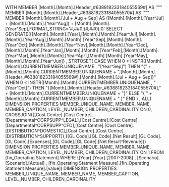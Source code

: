 WITH MEMBER [Month].[Month].[Header_#638818233184055569#] AS '""' MEMBER [Month].[Month].[Header_#638818233184055570#] AS '""' MEMBER [Month].[Month].[Jul + Aug + Sep] AS ([Month].[Month].[Year^Jul] + [Month].[Month].[Year^Aug]) + [Month].[Month].[Year^Sep],FORMAT_STRING='#,##0;(#,##0);0' SELECT GENERATE({[Month].[Month].[Year],[Month].[Month].[Year^Jul],[Month].[Month].[Year^Aug],[Month].[Month].[Year^Sep],[Month].[Month].[Year^Oct],[Month].[Month].[Year^Nov],[Month].[Month].[Year^Dec],[Month].[Month].[Year^Jan],[Month].[Month].[Year^Feb],[Month].[Month].[Year^Mar],[Month].[Month].[Year^Apr],[Month].[Month].[Year^May],[Month].[Month].[Year^Jun]} , STRTOSET( CASE   WHEN 0 < INSTR([Month].[Month].CURRENTMEMBER.UNIQUENAME , "[Year^Sep]") THEN "{" + [Month].[Month].CURRENTMEMBER.UNIQUENAME + ",[Month].[Month].[Header_#638818233184055569#],[Month].[Month].[Jul + Aug + Sep]}"  WHEN 0 < INSTR([Month].[Month].CURRENTMEMBER.UNIQUENAME , "[Year^Oct]") THEN "{[Month].[Month].[Header_#638818233184055570#]," + [Month].[Month].CURRENTMEMBER.UNIQUENAME + "}"  ELSE "{ " + [Month].[Month].CURRENTMEMBER.UNIQUENAME + " }" END ) , ALL) DIMENSION PROPERTIES MEMBER_UNIQUE_NAME, MEMBER_NAME, MEMBER_CAPTION, LEVEL_NUMBER, CHILDREN_CARDINALITY ON 0, CROSSJOIN({[Cost Centre].[Cost Centre].[Departmental^CORPSUPP^LEGAL],[Cost Centre].[Cost Centre].[Departmental^CORPSUPP^CFO],[Cost Centre].[Cost Centre].[DISTRIBUTION^DOMESTIC],[Cost Centre].[Cost Centre].[DISTRIBUTION^SUPPORT]},{[GL Code].[GL Code].[Net Result],[GL Code].[GL Code].[Expenses],[GL Code].[GL Code].[Net Result^Revenue]}) DIMENSION PROPERTIES MEMBER_UNIQUE_NAME, MEMBER_NAME, MEMBER_CAPTION, LEVEL_NUMBER, CHILDREN_CARDINALITY ON 1 FROM [fin_Operating Statement] WHERE ([Year].[Year].[2007-2008] , [Scenario].[Scenario].[Actual] , [fin_Operating Statment Measure].[fin_Operating Statment Measure].[value]) DIMENSION PROPERTIES MEMBER_UNIQUE_NAME, MEMBER_NAME, MEMBER_CAPTION, LEVEL_NUMBER, CHILDREN_CARDINALITY